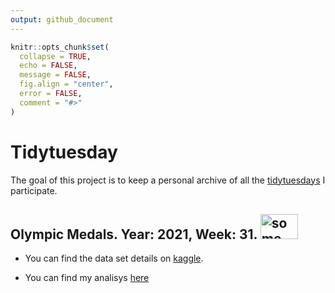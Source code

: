 ```yaml
---
output: github_document
---
```


<!-- README.md is generated from README.Rmd. Please edit that file -->

```r
knitr::opts_chunk$set(
  collapse = TRUE,
  echo = FALSE,
  message = FALSE,
  fig.align = "center",
  error = FALSE,
  comment = "#>"
)
```

# Tidytuesday

<!-- badges: start -->
<!-- badges: end -->

The goal of this project is to keep a personal archive of all the [tidytuesdays](https://github.com/rfordatascience/tidytuesday) I participate.



## Olympic Medals. Year: 2021, Week: 31. <img src="fig/Olympic_rings.svg" alt="some text" width=60 height=40>

* You can find the data set details on  [kaggle](https://www.kaggle.com/heesoo37/120-years-of-olympic-history-athletes-and-results).

* You can find my analisys [here](https://github.com/talesgomes27/tidytuesday/blob/main/tidytuesday/2021-31/tidytuesday_2021-31.html)
